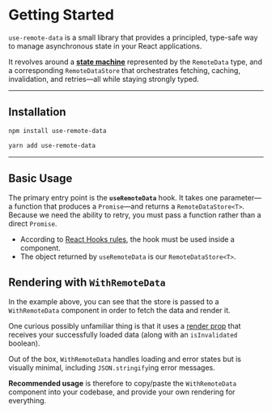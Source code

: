 
# Getting Started

`use-remote-data` is a small library that provides a principled, type-safe way to manage asynchronous state in your React applications.

It revolves around a [**state machine**](state-machine) represented by the `RemoteData` type,
and a corresponding `RemoteDataStore` that orchestrates fetching, caching, invalidation, and retries—all while staying strongly typed.

---

## Installation

```bash
npm install use-remote-data
```

```bash
yarn add use-remote-data
```

---

## Basic Usage

The primary entry point is the **`useRemoteData`** hook.
It takes one parameter—a function that produces a `Promise`—and returns a `RemoteDataStore<T>`.
Because we need the ability to retry, you must pass a function rather than a direct `Promise`.

- According to [React Hooks rules](https://reactjs.org/docs/hooks-rules.html), the hook must be used inside a component.
- The object returned by `useRemoteData` is our `RemoteDataStore<T>`.

<Snippet snippet="basic_usage" />

## Rendering with `WithRemoteData`

In the example above, you can see that the store is passed to a `WithRemoteData` component
in order to fetch the data and render it.

One curious possibly unfamiliar thing is that it uses a [render prop](https://reactjs.org/docs/render-props.html)
that receives your successfully loaded data (along with an `isInvalidated` boolean).

Out of the box, `WithRemoteData` handles loading and error states but is visually minimal,
including `JSON.stringify`ing error messages.

**Recommended usage** is therefore to copy/paste the `WithRemoteData` component into your codebase,
and provide your own rendering for everything.
